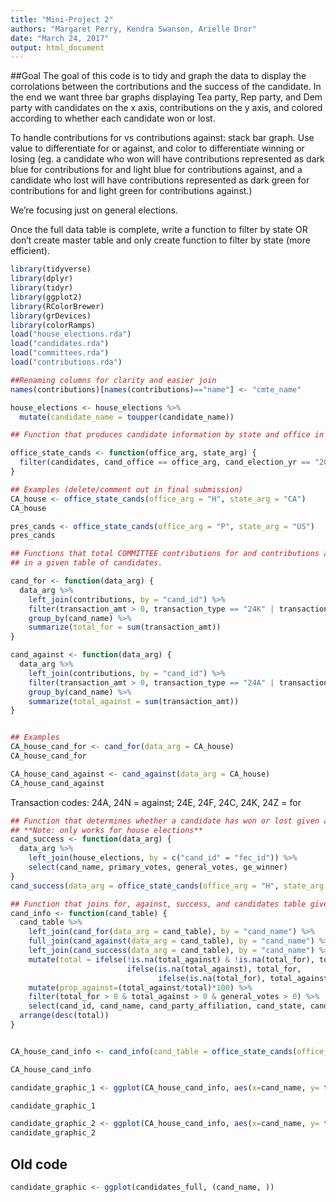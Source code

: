 ```yaml
---
title: "Mini-Project 2"
authors: "Margaret Perry, Kendra Swanson, Arielle Dror"
date: "March 24, 2017"
output: html_document
---
```



##Goal
The goal of this code is to tidy and graph the data to display the corrolations between the cortributions and the success of the candidate. In the end we want three bar graphs displaying Tea party, Rep party, and Dem party with candidates on the x axis, contributions on the y axis, and colored according to whether each candidate won or lost.

To handle contributions for vs contributions against: stack bar graph. Use value to differentiate for or against, and color to differentiate winning or losing (eg. a candidate who won will have contributions represented as dark blue for contributions for and light blue for contributions against, and a candidate who lost will have contributions represented as dark green for contributions for and light green for contributions against.)

We're focusing just on general elections.

Once the full data table is complete, write a function to filter by state OR don't create master table and only create function to filter by state (more efficient).

```r
library(tidyverse)
library(dplyr)
library(tidyr)
library(ggplot2)
library(RColorBrewer)
library(grDevices)
library(colorRamps)
load("house_elections.rda")
load("candidates.rda")
load("committees.rda")
load("contributions.rda")
```

```r
##Renaming columns for clarity and easier join
names(contributions)[names(contributions)=="name"] <- "cmte_name"

house_elections <- house_elections %>%
  mutate(candidate_name = toupper(candidate_name))
```

```r
## Function that produces candidate information by state and office in 2012 election cycle

office_state_cands <- function(office_arg, state_arg) {
  filter(candidates, cand_office == office_arg, cand_election_yr == "2012", cand_office_state == state_arg)
}

## Examples (delete/comment out in final submission)
CA_house <- office_state_cands(office_arg = "H", state_arg = "CA")
CA_house

pres_cands <- office_state_cands(office_arg = "P", state_arg = "US")
pres_cands

```

```r
## Functions that total COMMITTEE contributions for and contributions against each candidate
## in a given table of candidates. 

cand_for <- function(data_arg) {
  data_arg %>%
    left_join(contributions, by = "cand_id") %>%
    filter(transaction_amt > 0, transaction_type == "24K" | transaction_type == "24E" | transaction_type == "24F" | transaction_type == "24C" | transaction_type == "24Z") %>%
    group_by(cand_name) %>%
    summarize(total_for = sum(transaction_amt))
}

cand_against <- function(data_arg) {
  data_arg %>%
    left_join(contributions, by = "cand_id") %>%
    filter(transaction_amt > 0, transaction_type == "24A" | transaction_type == "24N") %>%
    group_by(cand_name) %>%
    summarize(total_against = sum(transaction_amt))
}


## Examples
CA_house_cand_for <- cand_for(data_arg = CA_house)
CA_house_cand_for

CA_house_cand_against <- cand_against(data_arg = CA_house)
CA_house_cand_against

```
Transaction codes: 24A, 24N = against; 24E, 24F, 24C, 24K, 24Z = for

```r
## Function that determines whether a candidate has won or lost given a table of candidates
## **Note: only works for house elections** 
cand_success <- function(data_arg) {
  data_arg %>%
    left_join(house_elections, by = c("cand_id" = "fec_id")) %>%
    select(cand_name, primary_votes, general_votes, ge_winner)
}
cand_success(data_arg = office_state_cands(office_arg = "H", state_arg = "CA"))

```


```r
## Function that joins for, against, success, and candidates table given a table of candidates
cand_info <- function(cand_table) {
  cand_table %>%
    left_join(cand_for(data_arg = cand_table), by = "cand_name") %>%
    full_join(cand_against(data_arg = cand_table), by = "cand_name") %>%
    left_join(cand_success(data_arg = cand_table), by = "cand_name") %>%
    mutate(total = ifelse(!is.na(total_against) & !is.na(total_for), total_for + total_against, 
                          ifelse(is.na(total_against), total_for, 
                                 ifelse(is.na(total_for), total_against, 0)))) %>%
    mutate(prop_against=(total_against/total)*100) %>%
    filter(total_for > 0 & total_against > 0 & general_votes > 0) %>%
    select(cand_id, cand_name, cand_party_affiliation, cand_state, cand_office, cand_office_district, total_for, total_against, total, general_votes, ge_winner, prop_against) %>%
  arrange(desc(total))
}


CA_house_cand_info <- cand_info(cand_table = office_state_cands(office_arg = "H", state_arg = "CA"))

CA_house_cand_info
```

```r
candidate_graphic_1 <- ggplot(CA_house_cand_info, aes(x=cand_name, y= total, fill=prop_against))+coord_flip()+geom_bar(stat="identity")+scale_fill_continuous(name= "Percentage of Donations\nAgainst Candidate", low="firebrick1", high = "firebrick4")+xlab("Candidate")+ylab("Total Donations")+scale_y_continuous(breaks = c(0, 2000000, 4000000, 6000000), labels = c("$0", "$2,000,000", "$4,000,000", "$6,000,000") ) + ggtitle("House Candidates in California with\nDonations For and Against")

candidate_graphic_1
```
```r
candidate_graphic_2 <- ggplot(CA_house_cand_info, aes(x=cand_name, y= total, fill=ge_winner))+coord_flip()+geom_bar(stat="identity")+xlab("Candidate")+ylab("Total Donations")+scale_y_continuous(breaks = c(0, 2000000, 4000000, 6000000), labels = c("$0", "$2,000,000", "$4,000,000", "$6,000,000") ) + scale_fill_discrete("Result", breaks=c("N", "W"), labels=c("Loss", "Win"))+ggtitle("Results of Elections of House Candidates")
candidate_graphic_2
```

## Old code

<!-- ```{r} -->
<!-- cmte_by_party <- function(party_arg) { -->
<!--   committees %>% -->
<!--     group_by(cmte_city) %>% -->
<!--     filter(cmte_party_affiliation == party_arg) %>% -->
<!--     select(cmte_name, cmte_dsgn, cmte_city, cmte_state, connected_org_name, cand_id) -->
<!-- } -->

<!-- democratic_cmte <- cmte_by_party("DEM") -->
<!-- republican_cmte <- cmte_by_party("REP") -->
<!-- teaparty_cmte <- cmte_by_party("TEA") -->


<!-- candidates_simple <- candidates %>% -->
<!--   select(cand_id, cand_name, cand_party_affiliation, cand_office_state, cand_city) -->

<!-- ``` -->

<!-- ```{r} -->
<!-- ##Building main data table -->
<!-- candidates_contributions <- contributions %>% -->
<!--   full_join(candidates_simple, by = "cand_id")%>% -->
<!--   select(cand_name, cand_party_affiliation, cmte_id, cmte_name, transaction_type, transaction_amt) -->
<!-- ##head(candidates_contributions) -->

<!-- candidates_full <- house_elections %>% -->
<!--   full_join(candidates_contributions, by = "cand_name") %>% -->
<!--   select(cand_name, cand_party_affiliation, cmte_id, cmte_name, transaction_type, transaction_amt, general_votes, ge_winner, statoe, district) %>% -->
<!--   filter(state == "NV", transaction_amt > 0, general_votes > 0, (transaction_type == "24A" | transaction_type == "24E")) -->



<!-- candidates_full -->
<!-- ``` -->

```r
candidate_graphic <- ggplot(candidates_full, (cand_name, ))

```

